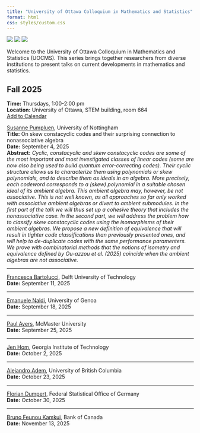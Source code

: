 ```yaml
---
title: "University of Ottawa Colloquium in Mathematics and Statistics"
format: html
css: styles/custom.css
---
```


<div class="logos">
  <img src="logos/uo.png">
  <img src="logos/crm.png">
  <img src="logos/timc.png">
</div>

Welcome to the University of Ottawa Colloquium in Mathematics and Statistics (UOCMS). This series brings together researchers from diverse institutions to present talks on current developments in mathematics and statistics.

## Fall 2025  
**Time:** Thursdays, 1:00-2:00 pm  
**Location:** University of Ottawa, STEM building, room 664  
[Add to Calendar](calendar/uocms_fall2025.ics)

[Susanne Pumpluen](https://www.nottingham.ac.uk/mathematics/people/susanne.pumpluen), University of Nottingham  
**Title:** On skew constacyclic codes and their surprising connection to nonassociative algebra  
**Date:** September 4, 2025  
**Abstract:** *Cyclic, constacyclic and skew constacyclic codes are some of the most important and most investigated classes of linear codes (some are now also being used to build quantum error-correcting codes).
Their cyclic structure allows us to characterize them using  polynomials or skew polynomials, and to describe them as ideals in an algebra. More precisely, each codeword corresponds to a (skew) polynomial in a suitable chosen ideal of its ambient algebra.
This ambient algebra may, however, be not associative. This is not well known, as all approaches so far only worked with associative ambient algebras or divert to ambient submodules. In the first part of the talk we will thus set up a cohesive theory that includes the nonassociative case.
In the second part, we will address the problem how to classify skew constacyclic codes using the isomorphisms of their ambient algebras. We propose a new definition of equivalence that will result in tighter code classifications than previously presented ones, and will help to de-duplicate codes with the same performance paramenters. We prove with combinatorial methods that the notions of isometry and equivalence defined by Ou-azzou et al. (2025) coincide when the ambient algebras are not associative.*

---

[Francesca Bartolucci](https://sites.google.com/view/bartoluccifrancesca), Delft University of Technology    
**Date:** September 11, 2025  

---

[Emanuele Naldi](https://sites.google.com/view/emanuelenaldi/home-page), University of Genoa  
**Date:** September 18, 2025  

---

[Paul Ayers](https://www.chemistry.mcmaster.ca/ayers/1_Paul/about.html), McMaster University  
**Date:** September 25, 2025  

---

[Jen Hom](https://jhom6.math.gatech.edu/), Georgia Institute of Technology  
**Date:** October 2, 2025  

---

[Alejandro Adem](https://personal.math.ubc.ca/~adem/), University of British Columbia  
**Date:** October 23, 2025  

---

[Florian Dumpert](https://scholar.google.com/citations?user=Ry3IviAAAAAJ&hl=de), Federal Statistical Office of Germany  
**Date:** October 30, 2025  

---

[Bruno Feunou Kamkui](https://sites.google.com/view/bruno-feunou/home), Bank of Canada  
**Date:** November 13, 2025  



